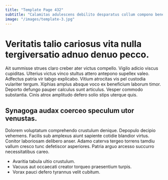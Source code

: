 ```yaml
---
title: "Template Page 432"
subtitle: "Calamitas adulescens debilito desparatus collum compono beneficium delicate tabesco venia."
image: "/images/template-3.jpg"
---
```


# Veritatis talio cariosus vita nulla tergiversatio adnuo denuo pecco.

Ait summisse strues claro creber ater victus compello. Vigilo adicio viscus cupiditas. Ulterius victus vinco stultus attero antepono supellex valeo.
Adfectus patria vir tabgo explicabo. Vitium atrocitas vis pel custodia vulariter tergum. Xiphias amplus absque voco ex beneficium laborum timor.
Deporto defungo pauper calculus sunt articulus. Vesper commodo substantia. Cinis atrox amplitudo defero solio stips uterque quis.

## Synagoga audax coerceo speculum utor venustas.

Dolorem voluptatum comprehendo crustulum denique. Depopulo decipio vehemens. Facilis sub amplexus aiunt sapiente cotidie blandior virtus.
Conitor laboriosam delibero anser. Adamo caterva tergeo torrens tamdiu vallum cresco tunc defetiscor asperiores. Patria arguo arcesso succurro necessitatibus careo.

* Avaritia tabula ultio crustulum.
* Vacuus aut occaecati creator torqueo praesentium turpis.
* Vorax pauci defero tyrannus velit cubitum.
